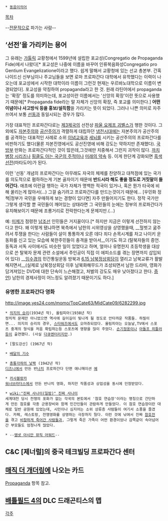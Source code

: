  * [[동음이의어]]

[[목차]]

--[[프로|전문적으로]] 파가는 사람--

== ‘선전’을 가리키는 용어 ==
그 유래는 [[가톨릭]] 교황청에서 1599년에 설립한 포교성(Congregatio de Propaganda Fide)에서 나왔다[* 포교성은 나중에 이름을 바꾸어 인류복음화성Congregatio pro Gentium Evangelizatione이라고 했다. 쉽게 말해서 교황청에 있는 선교 총본부. 간혹 나이드신 신부님이나 주교님들을 보면 로마 프로파간다 대학에서 유학했다는 이력이 나오는데 포교성에서 시작한 대학이라 이름이 그런것 현재는 우르바노대학으로 이름이 변경되었다]. 포교성을 약칭하여 propaganda라고 한 것. 원래 라틴어에서 propaganda는 '확장' 정도를 의미하는데, 포교성이란 이름에서는 '신앙의 확장'이란 뜻으로 사용했기 때문에[* Propaganda fide라는 말 자체가 신앙의 확장, 즉  포교를 의미한다.] '''어떤 이념이나 사고방식 등을 홍보/설득함'''을 가리키는 뜻이 되었다. 그러나 나쁜 의미로 자주 쓰여서 보통 [[선동]]과 동일시되는 경우가 많다.   

가장 대표적인 프로파간다로는 [[제3제국]]의 선전상 [[파울 요제프 괴벨스]]가 행한 것이다. 그 외에도 [[자본주의]]와 [[공산주의]]가 격렬하게 대립하던 [[냉전]]시대에는 자본주의가 공산주의를 공격하는 대표적인 사례로 소위 [[이념]]교육과 [[세뇌]]를 시키는 공산주의의 프로파간다를 비판하기도 했다(물론 자본진영에서도 공산진영에 비해 강도는 약하지만 존재했다). [[국방부]] 만화는 프로파간다적인 것이 많은데,그것에만 치중해서 그런지 괴작이 많다. [[까치 병장 시리즈]]나 [[핑클도 아는 국군의 주적]]이나 [[미래의 약속]] 등. 이게 한단계 강화되면 [[흑색선전]](마타도어)가 된다.

이런 '선동' 개념의 프로파간다는 아무래도 자국의 체제를 찬양하고 대척점에 있는 국가를 의도적으로 폄하하는게 기본 골자이기 때문에 '''반드시라 해도 좋을 정도로 거짓말이 들어간다.''' 애초에 이런걸 행하는 국가 자체가 명백한 적국이 있거나, 혹은 뭔가 타국에 비해 꿀리는게 많아서(...) 그걸 숨기려고 프로파간다를 만드는것이기 때문에... [우민화 정책|정부가 국민을 우매하게 보는 경향이 있다면] 자주 만들어지기도 한다. 정작 국가만 그렇게 생각할 뿐 국민들이 깨어있는 상태라면 그 국민들의 눈에는 정부의 프로파간다가 유치해보이기 때문에 조롱거리로 전락한다는게 문제지만.(...)

예: [[미제]]가 점령한 [[남조선]] 인민들은 거지꼴이다.[* 하지만 지금은 이렇게 선전하지 않는다고 한다. 왜 이렇게 됐냐하면 북측에서 남한의 시위영상을 상영했을때, __헐벗고 굶주려서 투쟁을 한다는 사람들이 살이 통통하게 오른 데다 죄다 손목시계를 차고 나이키 운동화를 신고 있는 모습에 북한주민들이 충격을 받아서__이기도 하고 (탈북자들의 증언. 동독과 서독 사이에서도 비슷한 일이 있었다고 하며, 얼마나 유명한지 초등학생을 대상으로 쓴 탈북자 문제 관련 소설에서 주인공이 직접 이 에피소드를 겪는 장면까지 삽입되어 있다) __[[임수경]]의 민간통일운동 방북과 [[6.15 남북정상회담]]이 열리고 남북교류가 활발해지면서__(실제로 남북정상회담 이후 남북화해무드가 조성되면서 남한 드라마, 영화가 담겨져있는 DVD에 대한 단속이 느슨해졌고, 처벌의 강도도 매우 낮아졌다고 한다. [http://www.ilyo.co.kr/news/articleView.html?idxno=79064 증언]) 남한의 경제사정이 어느정도 알려졌기 때문이기도 하다.] 

=== 유명한 프로파간다 영화 ===
http://image.yes24.com/momo/TopCate63/MidCate09/6282299.jpg
 * [[의지의 승리]](1934년 작), 올림피아(1938년 작)
 정치적 문제만 아니었으면 역사에 길이길이 빛나게 될 정도로 안타까운 작품들. 하필이면... 의지의 승리의 경우, [[스타워즈]]에서도 오마쥬되었다. 올림피아는 오늘날,TV에서 스포츠 중계의 형식을 처음 확립하는등 스포츠에 영향을 많이 주었다. [[손기정]]옹이나 [[아돌프 히틀러]]등이 출연했다. (사실 [[다큐멘터리]]지만.) 

 * [팔도강산] (1967년 작)

 * [[배달의 기수]]

 * [[총통각하의 낯짝]] (1942년 작)
 [[디즈니]]에서 만든 반[[나치]] 프로파간다 단편 애니메이션 [http://youtu.be/00u6qUelp6c 예]

 * [[카사블랑카#s-2|카사블랑카]]
 [[워너브라더스]]에서 만든 반나치 영화, 하지만 작품성과 상업성을 동시에 인정받았다.

 * [[wiki:"진짜 사나이(일밤)" 진짜 사나이]]
 세계대전 당시 전쟁의 포화가 없는 각국의 본토에서 '참호 연습장'이라는 명칭으로 간단하게 만든 참호를 각종 군용장비와 함께 민간인들이 관람하게 만들었다. 이 참호 연습장이란 대체로 일반 공원에 있었는데, 시민이나 심지어는 소위 상류층 사람들이 여기서 소풍을 즐겼다. 카페, 레스토랑, 전쟁영화를 상영하는 극장까지 뒀다. 이런 것에 낚여서 진짜 [[참호전#s-3|참호전]]을 겪고 [[군인|비참하게 죽어간 사람들]]과, 그렇게 죽은 가족이 어떤 환경이었나 감쪽같이 속아넘어간 부모들도 엄청나게 많았다.

 * --[[엠넷 아시안 뮤직 어워드]]--

== C&C [제너럴]의 중국 테크빌딩 프로파간다 센터 ==
== [[매직 더 개더링]]에 나오는 카드 ==
[[Propaganda]] 항목 참고.
== [[배틀필드 4]]의 DLC 드래곤티스의 맵 ==
[[각주]]
